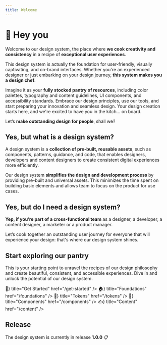 ```yaml
---
title: Welcome
---
```



# 👋 Hey you

Welcome to our design system, the place where **we cook creativity and consistency** in a recipe of **exceptional user experiences**.

This design system is actually the foundation for user-friendly, visually captivating, and on-brand interfaces. Whether you're an experienced designer or just embarking on your design journey, **this system makes you a design chef**.

Imagine it as your **fully stocked pantry of resources**, including color palettes, typography and content guidelines, UI components, and accessibility standards. Embrace our design principles, use our tools, and start preparing your innovation and seamless design. Your design creation starts here, and we're excited to have you in the kitch… on board.

Let’s **make outstanding design for people**, shall we?

## Yes, but what is a design system?

A design system is a **collection of pre-built, reusable assets**, such as components, patterns, guidance, and code, that enables designers, developers and content designers to create consistent digital experiences more efficiently.

Our design system **simplifies the design and development process** by providing pre-built and universal assets. This minimizes the time spent on building basic elements and allows team to focus on the product for use cases.

## Yes, but do I need a design system?

**Yep, if you’re part of a cross-functional team** as a designer, a developer, a content designer, a marketer or a product manager.

Let’s cook together an outstanding user journey for everyone that will experience your design: that's where our design system shines.

## Start exploring our pantry

This is your starting point to unravel the recipes of our design philosophy and create beautiful, consistent, and accessible experiences. Dive in and unlock the potential of our design system.

<Cards className="mt-8">
  <Card icon={<span>🚀</span>} title="Get Started" href="/get-started" />
  <Card icon={<span>🏠</span>} title="Foundations" href="/foundations" />
  <Card icon={<span>🔗</span>} title="Tokens" href="/tokens" />
  <Card icon={<span>💠</span>} title="Components" href="/components" />
  <Card icon={<span>✍️</span>} title="Content" href="/content" />
</Cards>

## Release

The design system is currently in release **1.0.0** 📋
